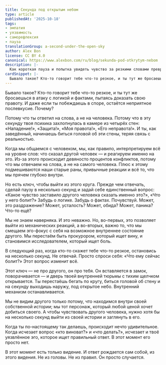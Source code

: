 ```yaml
---
title: Секунда под открытым небом
type: article
publishedAt: '2025-10-18'
tags:
- эмпатия
- уязвимость
- саморефлексия
- пауза
translationGroup: a-second-under-the-open-sky
author: Alex Bon
license: CC BY 4.0
canonical: https://www.alexbon.com/ru/blog/sekunda-pod-otkrytym-nebom
description: |-
  Как короткая пауза и попытка увидеть чувство за резкими словами превращают конфликт из дуэли эго в пространство живого контакта.
cardSnippet: |-
  Бывало такое? Кто-то говорит тебе что-то резкое, и ты тут же бросаешься в атаку с логикой и фактами, пытаясь доказать свою правоту. И даже если ты побеждаешь в споре, остается неприятное послевкусие. Почему? Потому что ты ответил на слова, а не на человека...
---
```


Бывало такое? Кто-то говорит тебе что-то резкое, и ты тут же бросаешься в атаку с логикой и фактами, пытаясь доказать свою правоту. И даже если ты побеждаешь в споре, остаётся неприятное послевкусие. Почему?

Потому что ты ответил на слова, а не на человека. Потому что в эту секунду твоя психика захлопнулась в камере из четырёх стен: «Нападение!», «Защита!», «Моя правота!», «Его неправота!». И ты, как заведённый, начинаешь биться головой об эти стены, теряя связь с реальностью.

Когда мы общаемся с человеком, мы, как правило, интерпретируем всё на уровне слов: что сказал другой человек — и реагируем именно на это. Из-за этого происходит девяносто процентов конфликтов, потому что мы отвечаем на слова, а не на самого человека. Плюс к этому подмешиваются наши старые раны, привычные реакции и всё то, что мы прячем глубоко внутри.

Но есть ключ, чтобы выйти из этого круга. Прежде чем отвечать, сделай паузу в несколько секунд и задай себе единственный вопрос: «Какое чувство заставило другого человека сказать именно это?», «Что у него болит?» Забудь о логике. Забудь о фактах. Почувствуй. Может, это раздражение? Может, усталость? Может, обида? Может, паника? Что-то ещё?

Мы не знаем наверняка. И это неважно. Но, во-первых, это позволяет выйти из механических реакций, а во-вторых, важно то, что мы смещаем эго-фокус с себя на возможное внутреннее состояние другого. Мы перестаём быть прокурором, который ищет вину, и становимся исследователем, который ищет боль.

В следующий раз, когда кто-то скажет тебе что-то резкое, остановись на несколько секунд. Не отвечай. Просто спроси себя: «Что ему сейчас болит?» Этот вопрос изменит всё.

Этот ключ — не про другого, он про тебя. Он вставляется в замок, поворачивается — и дверь твоей внутренней тюрьмы с тихим щелчком открывается. Ты перестаёшь бегать по кругу, биться головой об стену и на секунду выходишь наружу, под открытое небо. Внутренний механизм останавливается.

Мы не видим другого только потому, что находимся внутри своей собственной истории; мы тот персонаж, который любой ценой хочет добиться своего. А чтобы чувствовать другого человека, нужно хотя бы на несколько секунд выйти из своей истории и заглянуть в его.

Когда ты по-настоящему так делаешь, происходит нечто удивительное. Когда исчезает вопрос «кто виноват?» и «что делать?», исчезает и твоё уязвлённое эго, которое ищет правильный ответ. В этот момент его просто нет.

В этот момент есть только видение. И ответ рождается сам собой, из этого видения. Не из головы. Не из правил. Он просто случается.
